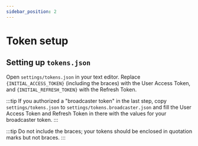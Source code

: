```yaml
---
sidebar_position: 2
---
```




# Token setup

<Tokens />

## Setting up `tokens.json`

Open `settings/tokens.json` in your text editor. Replace `{INITIAL_ACCESS_TOKEN}` (including the braces) with the User Access Token, and `{INITIAL_REFRESH_TOKEN}` with the Refresh Token. 

:::tip
If you authorized a "broadcaster token" in the last step, copy `settings/tokens.json` to `settings/tokens.broadcaster.json` and fill the User Access Token and Refresh Token in there with the values for your broadcaster token.
:::

:::tip
Do not include the braces; your tokens should be enclosed in quotation marks but not braces.
:::
